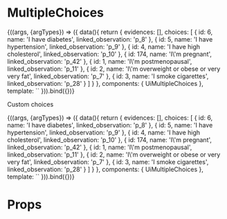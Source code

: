 
<Meta
  title="Organisms/MultipleChoices"
  component={UiMultipleChoices}
/>

# MultipleChoices

<Canvas>
  <Story
    name="Common"
    height="350px"
  >
    {((args, {argTypes}) => ({
      data(){
        return {
          evidences: [],
          choices: [
            {
              id: 6,
              name: 'I have diabetes',
              linked_observation: 'p_8'
            },
            {
              id: 5,
              name: 'I have hypertension',
              linked_observation: 'p_9'
            },
            {
              id: 4,
              name: 'I have high cholesterol',
              linked_observation: 'p_10'
            },
            {
              id: 174,
              name: 'I\'m pregnant',
              linked_observation: 'p_42'
            },
            {
              id: 1,
              name: 'I\'m postmenopausal',
              linked_observation: 'p_11'
            },
            {
              id: 2,
              name: 'I\'m overweight or obese or very very fat',
              linked_observation: 'p_7'
            },
            {
              id: 3,
              name: 'I smoke cigarettes',
              linked_observation: 'p_28'
            }
          ]
        }
      },
      components: { UiMultipleChoices },
      template: `<UiMultipleChoices
        v-model="evidences"
        :choices="choices"
      />`
    })).bind({})}
  </Story>
</Canvas>

Custom choices

<Canvas>
  <Story
    name="Custom choices"
    height="350px"
  >
    {((args, {argTypes}) => ({
      data(){
        return {
          evidences: [],
          choices: [
            {
              id: 6,
              name: 'I have diabetes',
              linked_observation: 'p_8'
            },
            {
              id: 5,
              name: 'I have hypertension',
              linked_observation: 'p_9'
            },
            {
              id: 4,
              name: 'I have high cholesterol',
              linked_observation: 'p_10'
            },
            {
              id: 174,
              name: 'I\'m pregnant',
              linked_observation: 'p_42'
            },
            {
              id: 1,
              name: 'I\'m postmenopausal',
              linked_observation: 'p_11'
            },
            {
              id: 2,
              name: 'I\'m overweight or obese or very very fat',
              linked_observation: 'p_7'
            },
            {
              id: 3,
              name: 'I smoke cigarettes',
              linked_observation: 'p_28'
            }
          ]
        }
      },
      components: { UiMultipleChoices },
      template: `<UiMultipleChoices
        v-model="evidences"
        :choices="choices"
        :options="[{ name: 'I think so', value: 'present' },{ name: 'Probably not', value: 'absent' }]"
      />`
    })).bind({})}
  </Story>
</Canvas>

# Props

<Props of={UiMultipleChoices} />
